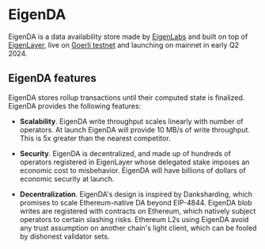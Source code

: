 # EigenDA

EigenDA is a data availability store made by [EigenLabs](https://www.eigenlayer.xyz/about) and built on top of [EigenLayer](https://docs.eigenlayer.xyz/eigenda/overview/), live on [Goerli testnet](https://blobs-goerli.eigenda.xyz/) and launching on mainnet in early Q2 2024.

## EigenDA features

EigenDA stores rollup transactions until their computed state is finalized. EigenDA provides the following features:

  * **Scalability**. EigenDA write throughput scales linearly with number of operators. At launch EigenDA will provide 10 MB/s of write throughput. This is 5x greater than the nearest competitor.

  * **Security**. EigenDA is decentralized, and made up of hundreds of operators registered in EigenLayer whose delegated stake imposes an economic cost to misbehavior. EigenDA will have billions of dollars of economic security at launch.

  * **Decentralization**. EigenDA's design is inspired by Danksharding, which promises to scale Ethereum-native DA beyond EIP-4844. EigenDA blob writes are registered with contracts on Ethereum, which natively subject operators to certain slashing risks. Ethereum L2s using EigenDA avoid any trust assumption on another chain's light client, which can be fooled by dishonest validator sets.